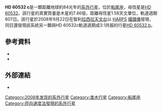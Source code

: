{{Planetbox begin 
| name = HD 60532 c
}} 
{{Planetbox star
| star = [[HD_60532|HD 60532]]
| constell = [[船尾座|船尾座]]
| RA = {{RA|07|34|03.1805}}
| DEC = {{DEC|–22|17|45.841}}
| app_mag = 4.458
| dist_ly = 83.8
| dist_pc = 25.7
| class = F6V
}}
{{Planetbox orbit 
| semimajor = 1.58
| semimajor_gm = 236
| periastron = 1.52
| periastron_gm = 227
| apastron = 1.64
| apastron_gm = 245
| eccentricity = 0.038 ± 0.008
| period = 607.06 ± 2.1
| period_year = 1.6620
| inclination = ~20
| arg_peri = 119.49 ± 9.14
| t_peri = 2454000
| semi-amp = 
}}
{{Planetbox character 
| mass = 7.46
}} 
{{Planetbox discovery 
| discovery_date = 2008年9月22日
| discoverers = Desort 等人
| discovery_method = [[都卜勒光譜學|都卜勒光譜學]]
| discovery_site = {{CHL}}[[拉西拉天文台|拉西拉天文台]]
| discovery_status = 已發表論文
}}
{{Planetbox reference
| star = HD+60532
| planet = c
}}
{{Planetbox end}}

'''HD 60532 c'''是一顆距離地球約84光年的[[系外行星|系外行星]]，位於[[船尾座|船尾座]]，母恆星是[[HD_60532|HD 60532]]。該行星的真實質量是木星的7.46倍，距離母恆星1.58天文單位，軌道週期607日。該行星於2008年9月22日在智利[[拉西拉天文台|拉西拉天文台]]以 [[HARPS|HARPS]] [[攝譜儀|攝譜儀]]發現，同日還發現該系統另一顆與HD 60532c軌道週期成3:1共振的行星[[HD_60532_b|HD 60532 b]]。

==參考資料==
* {{cite journal | title=Extrasolar planets and brown dwarfs around A-F type stars V. A planetary system found with HARPS around the F6IV-V star HD 60532 | journal=ArXiv | format=abstract | year=2008 | volume= 491| issue= 3| pages= 883| last1=Desort | first1=M. | last2=Lagrange | first2=A. -M. | last3=Galland | first3=F. | last4=Beust | first4=H. | last5=Udry | first5=S. | last6=Mayor | first6=M. | last7=Lo Curto | first7=G. | arxiv=0809.3862|bibcode = 2008yCat..34910883D |doi = 10.1051/0004-6361:200810241 }}
* {{cite journal | title=HD60532, a planetary system in a 3:1 mean motion resonance | journal=Astronomy & Astrophysics | year=2009 | volume= 496| issue= 2| pages= L5| last1=Laskar | first1=J. | last2=Correia | first2=A. C. M. | arxiv=0902.0667|doi = 10.1051/0004-6361/200911689 |bibcode = 2009A&A...496L...5L }}

==外部連結==
* {{cite web | url=http://media4.obspm.fr/exoplanets/base/planete.php?etoile=HD+60532&planete=c | title=HD 60532 c | work=Exoplanets | access-date=2012-07-16 | archive-url=https://web.archive.org/web/20120304131116/http://media4.obspm.fr/exoplanets/base/planete.php?etoile=HD+60532&planete=c | archive-date=2012-03-04 | dead-url=yes }}
{{Sky|07|34|03.1805|-|22|17|45.841|83.8}}

[[Category:2008年发现的系外行星|Category:2008年发现的系外行星]]
[[Category:类木行星|Category:类木行星]]
[[Category:船尾座|Category:船尾座]]
[[Category:徑向速度法發現的系外行星|Category:徑向速度法發現的系外行星]]

{{extrasolar-planet-stub}}